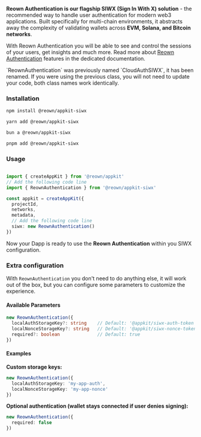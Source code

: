 **Reown Authentication is our flagship SIWX (Sign In With X) solution** - the recommended way to handle user authentication for modern web3 applications. Built specifically for multi-chain environments, it abstracts away the complexity of validating wallets across **EVM, Solana, and Bitcoin networks**.

With Reown Authentication you will be able to see and control the sessions of your users, get insights and much more. Read more about [Reown Authentication](/cloud/user-management) features in the dedicated documentation.

<Warning>
  `ReownAuthentication` was previously named `CloudAuthSIWX`, it has been renamed. If you were using
  the previous class, you will not need to update your code, both class names work identically.
</Warning>

### Installation

<CodeGroup>

```bash npm
npm install @reown/appkit-siwx
```

```bash Yarn
yarn add @reown/appkit-siwx
```

```bash Bun
bun a @reown/appkit-siwx
```

```bash pnpm
pnpm add @reown/appkit-siwx
```

</CodeGroup>

### Usage

```typescript  {3,10}

import { createAppKit } from '@reown/appkit'
// Add the following code line
import { ReownAuthentication } from '@reown/appkit-siwx'

const appkit = createAppKit({
  projectId,
  networks,
  metadata,
  // Add the following code line
  siwx: new ReownAuthentication()
})
```

Now your Dapp is ready to use the **Reown Authentication** within you SIWX configuration.

### Extra configuration

With `ReownAuthentication` you don't need to do anything else, it will work out of the box, but you can configure some parameters to customize the experience.

#### Available Parameters

```typescript
new ReownAuthentication({
  localAuthStorageKey?: string    // Default: '@appkit/siwx-auth-token'
  localNonceStorageKey?: string   // Default: '@appkit/siwx-nonce-token'
  required?: boolean              // Default: true
})
```

#### Examples

**Custom storage keys:**

```typescript
new ReownAuthentication({
  localAuthStorageKey: 'my-app-auth',
  localNonceStorageKey: 'my-app-nonce'
})
```

**Optional authentication (wallet stays connected if user denies signing):**

```typescript
new ReownAuthentication({
  required: false
})
```
